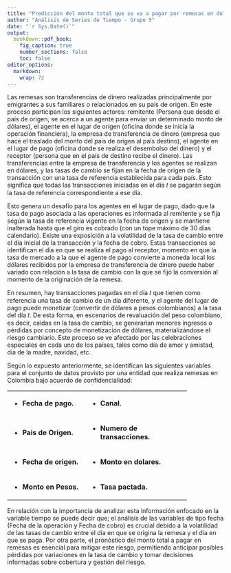 ```yaml
---
title: "Predicción del monto total que se va a pagar por remesas en dolares que se originan en un día."
author: "Análisis de Series de Tiempo - Grupo 5"
date: "`r Sys.Date()`"
output:
  bookdown::pdf_book:
    fig_caption: true
    number_sections: false
    toc: false
editor_options: 
  markdown: 
    wrap: 72
---
```


Las remesas son transferencias de dinero realizadas principalmente por
emigrantes a sus familiares o relacionados en su país de origen. En este
proceso participan los siguientes actores: remitente (Persona que desde
el país de origen, se acerca a un agente para enviar un determinado
monto de dólares), el agente en el lugar de origen (oficina donde se
inicia la operación financiera), la empresa de transferencia de dinero
(empresa que hace el traslado del monto del país de origen al país
destino), el agente en el lugar de pago (oficina donde se realiza el
desembolso del dinero) y el receptor (persona que en el país de destino
recibe el dinero). Las transferencias entre la empresa de transferencia
y los agentes se realizan en dólares, y las tasas de cambio se fijan en
la fecha de origen de la transacción con una tasa de referencia
establecida para cada país. Esto significa que todas las transacciones
iniciadas en el día 𝑡 se pagarán según la tasa de referencia
correspondiente a ese día.

Esto genera un desafío para los agentes en el lugar de pago, dado que la
tasa de pago asociada a las operaciones es informada al remitente y se
fija según la tasa de referencia vigente en la fecha de origen y se
mantiene inalterada hasta que el giro es cobrado (con un tope máximo de
30 días calendario). Existe una exposición a la volatilidad de la tasa
de cambio entre el día inicial de la transacción y la fecha de cobro.
Estas transacciones se identifican el día en que se realiza el pago al
receptor, momento en que la tasa de mercado a la que el agente de pago
convierte a moneda local los dólares recibidos por la empresa de
transferencia de dinero puede haber variado con relación a la tasa de
cambio con la que se fijó la conversión al momento de la originación de
la remesa.

En resumen, hay transacciones pagadas en el día 𝑡 que tienen como
referencia una tasa de cambio de un día diferente, y el agente del lugar
de pago puede monetizar (convertir de dólares a pesos colombianos) a la
tasa del día 𝑡. De esta forma, en escenarios de revaluación del peso
colombiano, es decir, caídas en la tasa de cambio, se generarían menores
ingresos o pérdidas por concepto de monetización de dólares,
materializándose el riesgo cambiario. Este proceso se ve afectado por
las celebraciones especiales en cada uno de los países, tales como día
de amor y amistad, día de la madre, navidad, etc.

Según lo expuesto anteriormente, se identifican las siguientes variables
para el conjunto de datos provisto por una entidad que realiza remesas
en Colombia bajo acuerdo de confidencialidad:

+:------------------------+:--------------------------------+
| -   **Fecha de pago.**  | -   **Canal.**                  |
+-------------------------+---------------------------------+
| -   **Pais de Origen.** | -   **Numero de                 |
|                         |     transacciones.**            |
+-------------------------+---------------------------------+
| -   **Fecha de          | -   **Monto en dolares.**       |
|     origen.**           |                                 |
+-------------------------+---------------------------------+
| -   **Monto en Pesos.** | -   **Tasa pactada.**           |
+-------------------------+---------------------------------+

En relación con la importancia de analizar esta información enfocado en
la variable tiempo se puede decir que; el análisis de las variables de
tipo fecha (Fecha de la operación y Fecha de cobro) es crucial debido a
la volatilidad de las tasas de cambio entre el día en que se origina la
remesa y el día en que se paga. Por otra parte, el pronóstico del monto
total a pagar en remesas es esencial para mitigar este riesgo,
permitiendo anticipar posibles pérdidas por variaciones en la tasa de
cambio y tomar decisiones informadas sobre cobertura y gestión del
riesgo.

